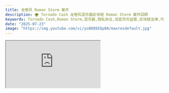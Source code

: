 ```yaml
---
title: 龙卷风 Roman Storm 案件
description: 🌪️ Tornado Cash 龙卷风混币器区块链 Roman Storm 案件回顾
keywords: Tornado Cash,Roman Storm,混币器,隐私协议,加密货币监管,区块链法律,代码自由,隐私权,以太坊,DeFi,加密货币合规,数字隐私
date: "2025-07-23"
image: "https://img.youtube.com/vi/yo80Q9I6p0A/maxresdefault.jpg"
---
```


<div style={{ position: 'relative', paddingBottom: '56.25%', height: 0, overflow: 'hidden' }}>
  <iframe 
    src="https://www.youtube.com/embed/yo80Q9I6p0A?si=Gb0VEsOayuoBab41" 
    title="Tornado Cash 龙卷风混币器区块链 Roman Storm 案件回顾 小鱼币币机 fishbbg" 
    style={{ 
      position: 'absolute', 
      top: 0, 
      left: 0, 
      width: '100%', 
      height: '100%',
      border: 'none',
      borderRadius: '8px'
    }}
    allow="accelerometer; autoplay; clipboard-write; encrypted-media; gyroscope; picture-in-picture; web-share" 
    referrerPolicy="strict-origin-when-cross-origin" 
    allowFullScreen
  />
</div>

## 本期视频内容

🌪️【Roman Storm 的龙卷风之困】Roman Storm 和他的两位合伙人因开发隐私协议 Tornado Cash 混币器而面临 45 年监禁，从俄罗斯小镇到硅谷顶尖工程师，他的代码为何成为自由的枷锁？当技术无罪的理念遭遇执法部门的强硬围剿，整个加密行业为之震动。本期视频带你深入了解这场关乎隐私权、代码自由与法律边界的现代审判，以及它对区块链行业未来的深远影响。

Roman Storm 的法律援助捐款链接：https://freeromanstorm.com/

Roman Storm legal defense donation link: https://freeromanstorm.com/
